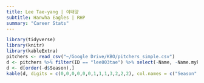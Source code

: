 ```yaml
---
title: Lee Tae-yang | 이태양
subtitle: Hanwha Eagles | RHP
summary: "Career Stats"
---
```

```r
library(tidyverse)
library(knitr)
library(kableExtra)
pitchers <- read_csv("~/Google Drive/KBO/pitchers_simple.csv")
d <- pitchers %>% filter(ID == "lee003tae") %>% select(-Name, -Name.mykbo, -KName, -Position, -ID)
d <- d[order(-d$Season),]
kable(d, digits = c(0,0,0,0,0,0,1,1,1,3,2,2,2), col.names = c("Season","Team","Age","G","GS","IP","K/9","BB/9","HR/9","BABIP","ERA","FIP","WAR")) %>% kable_styling(bootstrap_options = c("striped", "hover"), fixed_thead = T)
```
